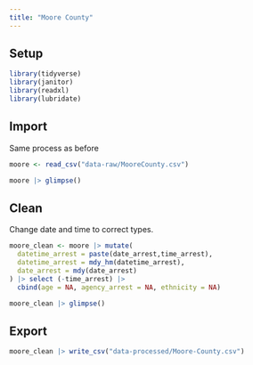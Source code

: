 ```yaml
---
title: "Moore County"
---
```


## Setup

```r

library(tidyverse)
library(janitor)
library(readxl)
library(lubridate)
```

## Import 

Same process as before

```r
moore <- read_csv("data-raw/MooreCounty.csv")

moore |> glimpse()
```

## Clean

Change date and time to correct types.

```r
moore_clean <- moore |> mutate(
  datetime_arrest = paste(date_arrest,time_arrest),
  datetime_arrest = mdy_hm(datetime_arrest),
  date_arrest = mdy(date_arrest)
) |> select (-time_arrest) |> 
  cbind(age = NA, agency_arrest = NA, ethnicity = NA)

moore_clean |> glimpse()
```

## Export

```r
moore_clean |> write_csv("data-processed/Moore-County.csv")
```

